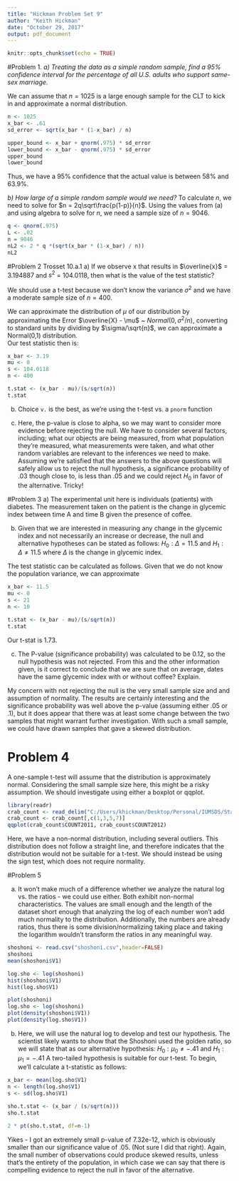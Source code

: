 ```yaml
---
title: "Hickman Problem Set 9"
author: "Keith Hickman"
date: "October 29, 2017"
output: pdf_document
---
```


```r
knitr::opts_chunk$set(echo = TRUE)
```
#Problem 1.
*a) Treating the data as a simple random sample, find a 95% confidence interval for the
percentage of all U.S. adults who support same-sex marriage.*

We can assume that $n = 1025$ is a large enough sample for the CLT to kick in and approximate a normal distribution. 
```r
n <- 1025
x_bar <- .61
sd_error <- sqrt(x_bar * (1-x_bar) / n)

upper_bound <- x_bar + qnorm(.975) * sd_error
lower_bound <- x_bar - qnorm(.975) * sd_error
upper_bound
lower_bound

```

Thus, we have a 95% confidence that the actual value is between 58% and 63.9%. 

*b) How large of a simple random sample would we need?*
To calculate $n$, we need to solve for $n = 2q\sqrt\frac{p(1-p)}{n}$. Using the values from (a) and using algebra to solve for $n$, we need a sample size of $n = 9046$.
```r
q <- qnorm(.975)
L <- .02
n = 9046
nL2 <- 2 * q *(sqrt(x_bar * (1-x_bar) / n))
nL2

```

#Problem 2
Trosset 10.a.1
a) If we observe x that results in $\overline{x}$ = 3.194887 and $s^2$ = 104.0118, then what is the value of the test statistic?

We should use a t-test because we don't know the variance $\sigma^2$ and we have a moderate sample size of $n = 400$. 

We can approximate the distribution of $\mu$ of our distribution by approximating the Error $\overline{X} - \mu$ ~ $Normal(0,\sigma^2/n)$, converting to standard units by dividing by $\sigma/\sqrt{n}$, we can approximate a Normal(0,1) distribution.  
Our test statistic then is: 
```r
x_bar <- 3.19
mu <- 0
s <- 104.0118
n <- 400

t.stat <- (x_bar - mu)/(s/sqrt(n))
t.stat
```

b) Choice ``v.`` is the best, as we're using the t-test vs. a ``pnorm`` function

c) Here, the p-value is close to alpha, so we may want to consider more evidence before rejecting the null.  We have to consider several factors, including; what our objects are being measured, from what population they're measured, what measurements were taken, and what other random variables are relevant to the inferences we need to make. Assuming we're satisfied that the answers to the above questions will safely allow us to reject the null hypothesis, a significance probability of $.03$ though close to, is less than $.05$ and we could reject $H_0$ in favor of the alternative. Tricky!

#Problem 3
a) The experimental unit here is individuals (patients) with diabetes.  The measurement taken on the patient is the change in glycemic index between time A and time B given the presence of coffee. 

b) Given that we are interested in measuring any change in the glycemic index and not necessarily an increase or decrease, the null and alternative hypotheses can be stated as follows: 
$H_0: \Delta = 11.5$ and $H_1: \Delta \neq 11.5$ where $\Delta$ is the change in glycemic index. 

The test statistic can be calculated as follows. Given that we do not know the population variance, we can approximate 

```r
x_bar <- 11.5
mu <- 0
s <- 21
n <- 10

t.stat <- (x_bar - mu)/(s/sqrt(n))
t.stat

```

Our t-stat is 1.73. 

c) The P-value (significance probability) was calculated to be 0.12, so the null hypothesis
was not rejected. From this and the other information given, is it correct to conclude
that we are sure that on average, dates have the same glycemic index with or without
coffee? Explain.

My concern with not rejecting the null is the very small sample size and and assumption of normality.  The results are certainly interesting and the significance probability was well above the p-value (assuming either .05 or .1), but it does appear that there was at least some change between the two samples that might warrant further investigation. With such a small sample, we could have drawn samples that gave a skewed distribution.

# Problem 4
A one-sample t-test will assume that the distribution is approximately normal. Considering the small sample size here, this might be a risky assumption.  We should investigate using either a boxplot or qqplot.  


```r
library(readr)
crab_count <- read_delim("C:/Users/khickman/Desktop/Personal/IUMSDS/StatsS520/Module10/crab-count.txt", "  ", escape_double = FALSE, trim_ws = TRUE)
crab_count <- crab_count[,c(1,3,5,7)]
qqplot(crab_count$COUNT2011, crab_count$COUNT2012)
```

Here, we have a non-normal distribution, including several outliers. This distribution does not follow a straight line, and therefore indicates that the distribution would not be suitable for a t-test.  We should instead be using the sign test, which does not require normality. 

#Problem 5

a) It won't make much of a difference whether we analyze the natural log vs. the ratios - we could use either. Both exhibit non-normal characteristics. The values are small enough and the length of the dataset short enough that analyzing the log of each number won't add much normality to the distribution. Additionally, the numbers are already ratios, thus there is some division/normalizing taking place and taking the logarithm wouldn't transform the ratios in any meaningful way. 

```r
shoshoni <- read.csv("shoshoni.csv",header=FALSE)
shoshoni
mean(shoshoni$V1)
```

```r
log.sho <- log(shoshoni)
hist(shoshoni$V1)
hist(log.sho$V1)

```
```r
plot(shoshoni)
log.sho <- log(shoshoni)
plot(density(shoshoni$V1))
plot(density(log.sho$V1))
```

b) Here, we will use the natural log to develop and test our hypothesis. The scientist likely wants to show that the Shoshoni used the golden ratio, so we will state that as our alternative hypothesis: $H_0: \mu_0 \neq -.41$ and $H_1: \mu_1 = -.41$ A two-tailed hypothesis is suitable for our t-test. To begin, we'll calculate a t-statistic as follows:

```r
x_bar <- mean(log.sho$V1)
n <- length(log.sho$V1)
s <- sd(log.sho$V1)

sho.t.stat <- (x_bar / (s/sqrt(n)))
sho.t.stat


```

```r
2 * pt(sho.t.stat, df=n-1)

```

Yikes - I got an extremely small p-value of 7.32e-12, which is obviously smaller than our significance value of .05.  (Not sure I did that right).  Again, the small number of observations could produce skewed results, unless that's the entirety of the population, in which case we can  say that there is compelling evidence to reject the null in favor of the alternative. 




